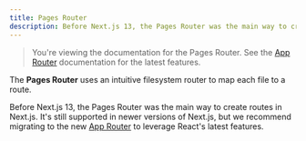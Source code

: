 ```yaml
---
title: Pages Router
description: Before Next.js 13, the Pages Router was the main way to create routes in Next.js with an intuitive filesystem router.
---
```


> You're viewing the documentation for the Pages Router. See the [App Router](/docs/app) documentation for the latest features.

The **Pages Router** uses an intuitive filesystem router to map each file to a route.

Before Next.js 13, the Pages Router was the main way to create routes in Next.js. It's still supported in newer versions of Next.js, but we recommend migrating to the new [App Router](/docs/app) to leverage React's latest features.
